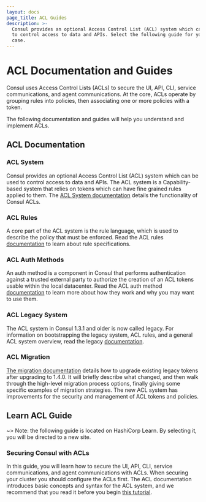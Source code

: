 ```yaml
---
layout: docs
page_title: ACL Guides
description: >-
  Consul provides an optional Access Control List (ACL) system which can be used
  to control access to data and APIs. Select the following guide for your use
  case.
---
```



# ACL Documentation and Guides

Consul uses Access Control Lists (ACLs) to secure the UI, API, CLI, service
communications, and agent communications. At the core, ACLs operate by grouping
rules into policies, then associating one or more policies with a token.

The following documentation and guides will help you understand and implement
ACLs.

## ACL Documentation

### ACL System

Consul provides an optional Access Control List (ACL) system which can be used
to control access to data and APIs. The ACL system is a Capability-based system
that relies on tokens which can have fine grained rules applied to them. The
[ACL System documentation](/docs/acl/acl-system) details the functionality
of Consul ACLs.

### ACL Rules

A core part of the ACL system is the rule language, which is used to describe
the policy that must be enforced. Read the ACL rules
[documentation](/docs/acl/acl-rules) to learn about rule specifications.

### ACL Auth Methods

An auth method is a component in Consul that performs authentication against a
trusted external party to authorize the creation of an ACL tokens usable within
the local datacenter. Read the ACL auth method
[documentation](/docs/acl/auth-methods) to learn more about how they
work and why you may want to use them.

### ACL Legacy System

The ACL system in Consul 1.3.1 and older is now called legacy. For information
on bootstrapping the legacy system, ACL rules, and a general ACL system
overview, read the legacy [documentation](/docs/acl/acl-legacy).

### ACL Migration

[The migration documentation](/docs/acl/acl-migrate-tokens) details how to
upgrade existing legacy tokens after upgrading to 1.4.0. It will briefly
describe what changed, and then walk through the high-level migration process
options, finally giving some specific examples of migration strategies. The new
ACL system has improvements for the security and management of ACL tokens and
policies.

## Learn ACL Guide

~> Note: the following guide is located on HashiCorp Learn. By selecting it,
you will be directed to a new site.

### Securing Consul with ACLs

In this guide, you will learn how to secure the UI, API, CLI, service
communications, and agent communications with ACLs. When securing your cluster
you should configure the ACLs first. The ACL documentation introduces basic
concepts and syntax for the ACL system, and we recommend that you read it
before you begin [this
tutorial](https://learn.hashicorp.com/tutorials/consul/access-control-setup-production).
